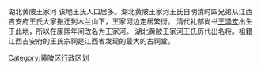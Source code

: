 {{Unreferenced|time=2021-01-29T23:34:15+00:00}}
湖北黄陂王家河
该地王氏人口居多。湖北黄陂王家河王氏自明清时四兄弟从江西吉安府王氏大家搬迁到木兰山下，王家河边定居繁衍。 清代礼部尚书[[王泽宏|王泽宏]]出生于此地，所以在康熙年间改名为王家河。
湖北黄陂王家河王氏历代出名将。祖籍江西吉安府的王氏宗祠是江西省发现的最大的古祠堂。

[[Category:黄陂区行政区划|Category:黄陂区行政区划]]